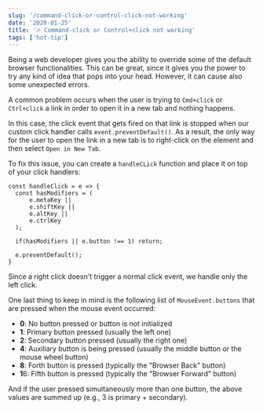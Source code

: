 ```yaml
---
slug: '/command-click-or-control-click-not-working'
date: '2020-01-25'
title: '🔥 Command-click or Control+click not working'
tags: ['hot-tip']
---
```


Being a web developer gives you the ability to override some of the default browser functionalities.
This can be great, since it gives you the power to try any kind of idea that pops into your head.
However, it can cause also some unexpected errors.

A common problem occurs when the user is trying to `Cmd+click` or `Ctrl+click` a link in order to open it in a new tab and nothing happens.

In this case, the click event that gets fired on that link is stopped when our custom click handler calls `event.preventDefault()`.
As a result, the only way for the user to open the link in a new tab is to right-click on the element and then select `Open in New Tab`.

To fix this issue, you can create a `handleCLick` function and place it on top of your click handlers:

```
const handleClick = e => {
  const hasModifiers = (
      e.metaKey ||
      e.shiftKey ||
      e.altKey ||
      e.ctrlKey
  );

  if(hasModifiers || e.button !== 1) return;

  e.preventDefault();
}
```

Since a right click doesn't trigger a normal click event, we handle only the left click.

One last thing to keep in mind is the following list of `MouseEvent.buttons` that are pressed when the mouse event occurred:

- **0**: No button pressed or button is not initialized
- **1**: Primary button pressed (usually the left one)
- **2**: Secondary button pressed (usually the right one)
- **4**: Auxiliary button is being pressed (usually the middle button or the mouse wheel button)
- **8**: Forth button is pressed (typically the "Browser Back" button)
- **1**6: Fifth button is pressed (typically the "Browser Forward" button)

And if the user pressed simultaneously more than one button, the above values are summed up (e.g., 3 is primary + secondary).
